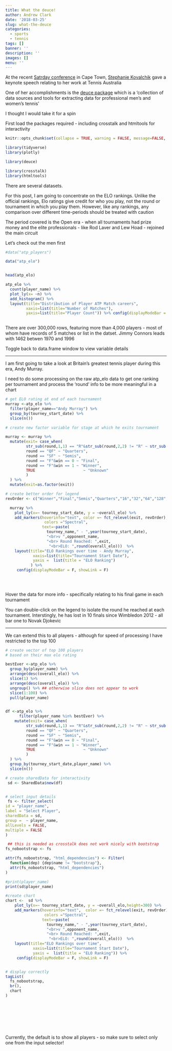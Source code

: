 ```yaml
---
title: What the deuce!
author: Andrew Clark
date: '2018-03-25'
slug: what-the-deuce
categories:
  - sports
  - tennis
tags: []
banner: ''
description: ''
images: []
menu: ''
---
```


At the recent [Satrday conference](https://capetown2018.satrdays.org/) in Cape Town, [Stephanie Kovalchik](@StatsOnTheT) gave a keynote speech
relating to her work at Tennis Australia

One of her accomplishments  is the [deuce package](https://github.com/skoval/deuce)  which is a 'collection of data sources and tools for extracting data for professional men's and women's tennis'

I thought I would take it for a spin

First load the packages required - including crosstalk and htmltools for interactivity

```r
knitr::opts_chunk$set(collapse = TRUE, warning = FALSE, message=FALSE, echo=FALSE,  fig.align = 'center')
```

```r
library(tidyverse)
library(plotly)

library(deuce)

library(crosstalk)
library(htmltools)


```

There are several datasets.

For this post, I am going to concentrate on the ELO rankings.  Unlike the official rankings, Elo ratings give credit for who you play, not the round or tournament in which you play them. However, like any rankings, any comparison
over different time-periods should be treated with caution

The period covered is the Open era - when all tournaments had prize money and the elite professionals - like Rod Laver and Lew Hoad - rejoined the main circuit

Let's check out the men first

```r

#data("atp_players")

data("atp_elo")


head(atp_elo)

atp_elo %>% 
  count(player_name) %>% 
  plot_ly(x= ~n) %>% 
  add_histogram() %>% 
  layout(title="Distribution of Player ATP Match careers",
         xaxis=list(title="Number of Matches"),
         yaxis=list(title="Player Count")) %>% config(displayModeBar = F, showLink = F)
  


```

There are over 300,000 rows, featuring more than 4,000 players - most of whom
have records of 5 matches or list in the datset. Jimmy Connors leads with  1462 betwen 1970 and 1996

Toggle back to data.frame window to view variable details

---

I am first going to take a look at Britain's greatest tennis player during this era, Andy Murray.

I need to do some processing on the raw atp_elo data to get one ranking per tournament and process the 'round' info to be more meaningful in a chart

```r

# get ELO rating at end of each tournament
murray <-atp_elo %>% 
  filter(player_name=="Andy Murray") %>% 
  group_by(tourney_start_date) %>% 
  slice(n())

# create new factor variable for stage at which he exits tournament

murray <- murray %>% 
  mutate(exit= case_when(
         str_sub(round,1,1) == "R"&str_sub(round,2,2) != "R" ~ str_sub(round, start = 2),
         round == "QF" ~ "Quarters",
         round == "SF" ~ "Semis",
         round == "F"&win == 0 ~ "Final",
         round == "F"&win == 1 ~ "Winner",
         TRUE                     ~ "Unknown"
         )
  ) %>% 
  mutate(exit=as.factor(exit))

# create better order for legend
revOrder <- c("Winner","Final","Semis","Quarters","16","32","64","128","Unknown")

  murray %>% 
    plot_ly(x=~ tourney_start_date, y = ~overall_elo) %>% 
    add_markers(hoverinfo="text", color =~ fct_relevel(exit, revOrder),
                 colors ="Spectral",
                text=~paste(
                  tourney_name," - ",year(tourney_start_date),
                  "<br>v ",opponent_name,
                  "<br> Round Reached: ",exit,
                   "<br>ELO: ",round(overall_elo)))  %>% 
    layout(title="ELO Rankings over time - Andy Murray",
            xaxis=list(title="Tournament Start Date"),
            yaxis =  list(title = "ELO Ranking")
           ) %>% 
     config(displayModeBar = F, showLink = F)
                  
                
  


```

Hover the data for more info - specifically relating to his final game in each tournament

You can double-click on the legend to isolate the round he reached at each tournament. Interstingly, he has lost in 10 finals since Wimbledon 2012 - all bar one to Novak Djokevic

---

We can extend this to all players - although for speed of processing I have restricted to the top 100

```r


# create vector of top 100 players
# based on their max elo rating

bestEver <-atp_elo %>% 
  group_by(player_name) %>% 
  arrange(desc(overall_elo)) %>% 
  slice(1) %>% 
  arrange(desc(overall_elo)) %>% 
  ungroup() %>% ## otherwise slice does not appear to work
  slice(1:100) %>% 
  pull(player_name)


df <-atp_elo %>% 
      filter(player_name %in% bestEver) %>% 
    mutate(exit= case_when(
         str_sub(round,1,1) == "R"&str_sub(round,2,2) != "R" ~ str_sub(round, start = 2),
         round == "QF" ~ "Quarters",
         round == "SF" ~ "Semis",
         round == "F"&win == 0 ~ "Final",
         round == "F"&win == 1 ~ "Winner",
         TRUE                     ~ "Unknown"
         )
  ) %>% 
  group_by(tourney_start_date,player_name) %>% 
  slice(n()) 

# create sharedData for interactivity
 sd <- SharedData$new(df)


# select input details
 fs <- filter_select(
id = "player_name",
label = "Select Player",
sharedData = sd,
group =  ~ player_name,
allLevels = FALSE,
multiple = FALSE
)

 ## this is needed as crosstalk does not work nicely with bootstrap
fs_nobootstrap <- fs

attr(fs_nobootstrap, "html_dependencies") <- Filter(
  function(dep) {dep$name != "bootstrap"},
  attr(fs_nobootstrap, "html_dependencies")
)

#print(player_name)
print(sd$player_name)

#create chart
chart <-  sd %>% 
    plot_ly(x=~ tourney_start_date, y = ~overall_elo,height=300) %>% 
    add_markers(hoverinfo="text",  color =~ fct_relevel(exit, revOrder),
                 colors ="Spectral",
                text=~paste(
                  tourney_name," - ",year(tourney_start_date),
                  "<br>v ",opponent_name,
                  "<br> Round Reached: ",exit,
                   "<br>ELO: ",round(overall_elo)))  %>% 
    layout(title="ELO Rankings over time",
            xaxis=list(title="Tournament Start Date"),
            yaxis =  list(title = "ELO Ranking")) %>% 
     config(displayModeBar = F, showLink = F)


# display correctly
tagList(
  fs_nobootstrap,
  br(),
  chart
)




 




```


Currently, the default is to show all players - so make sure to select only one from the input selector!
